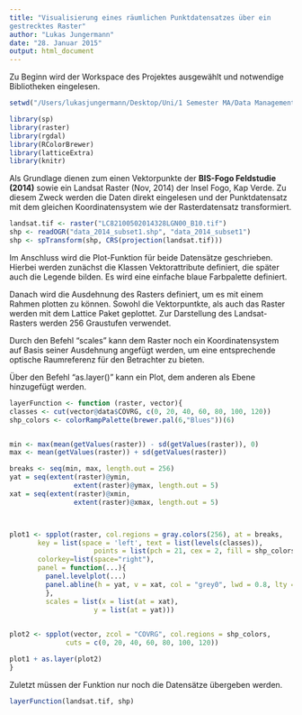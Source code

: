 ```yaml
---
title: "Visualisierung eines räumlichen Punktdatensatzes über ein
gestrecktes Raster"
author: "Lukas Jungermann"
date: "28. Januar 2015"
output: html_document
---
```

Zu Beginn wird der Workspace des Projektes ausgewählt und notwendige 
Bibliotheken eingelesen. 
```r
setwd("/Users/lukasjungermann/Desktop/Uni/1 Semester MA/Data Management/W10-1")

library(sp)
library(raster)
library(rgdal)
library(RColorBrewer)
library(latticeExtra)
library(knitr)
```

Als Grundlage dienen zum einen Vektorpunkte der __BIS-Fogo Feldstudie (2014)__ 
sowie ein Landsat Raster (Nov, 2014) der Insel Fogo, Kap Verde. Zu diesem Zweck
werden die Daten direkt eingelesen und der Punktdatensatz mit dem gleichen 
Koordinatensystem wie der Rasterdatensatz transformiert. 

```r
landsat.tif <- raster("LC82100502014328LGN00_B10.tif")
shp <- readOGR("data_2014_subset1.shp", "data_2014_subset1")
shp <- spTransform(shp, CRS(projection(landsat.tif)))

```


Im Anschluss wird die Plot-Funktion für beide Datensätze geschrieben. 
Hierbei werden zunächst die Klassen Vektorattribute definiert, die später auch die Legende bilden. Es wird eine einfache blaue Farbpalette definiert. 

Danach wird die Ausdehnung des Rasters definiert, um es mit einem Rahmen plotten zu können. Sowohl die Vektorpuntkte, als auch das Raster werden mit dem Lattice Paket geplottet. Zur Darstellung des Landsat-Rasters werden 256 Graustufen verwendet.

Durch den Befehl "scales" kann dem Raster noch ein Koordinatensystem auf Basis 
seiner Ausdehnung angefügt werden, um eine entsprechende optische Raumreferenz für den Betrachter zu bieten. 

Über den Befehl "as.layer()" kann ein Plot, dem anderen als Ebene hinzugefügt werden. 

```r
layerFunction <- function (raster, vector){
classes <- cut(vector@data$COVRG, c(0, 20, 40, 60, 80, 100, 120))
shp_colors <- colorRampPalette(brewer.pal(6,"Blues"))(6)


min <- max(mean(getValues(raster)) - sd(getValues(raster)), 0)
max <- mean(getValues(raster)) + sd(getValues(raster))

breaks <- seq(min, max, length.out = 256)
yat = seq(extent(raster)@ymin, 
                extent(raster)@ymax, length.out = 5)
xat = seq(extent(raster)@xmin, 
                extent(raster)@xmax, length.out = 5)



plot1 <- spplot(raster, col.regions = gray.colors(256), at = breaks,
       key = list(space = 'left', text = list(levels(classes)), 
                     points = list(pch = 21, cex = 2, fill = shp_colors)),
       colorkey=list(space="right"),
       panel = function(...){
         panel.levelplot(...)
         panel.abline(h = yat, v = xat, col = "grey0", lwd = 0.8, lty = 3) 
         },
         scales = list(x = list(at = xat),
                     y = list(at = yat)))
       

plot2 <- spplot(vector, zcol = "COVRG", col.regions = shp_colors, 
              cuts = c(0, 20, 40, 60, 80, 100, 120))

plot1 + as.layer(plot2)
}

````

Zuletzt müssen der Funktion nur noch die Datensätze übergeben werden. 

```r
layerFunction(landsat.tif, shp)
```